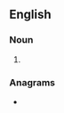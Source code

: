 ==English==

===Noun===
{{head|en|noun plural form}}

# {{plural of|welder|lang=en}}

===Anagrams===
* {{anagrams|en|rewelds}}